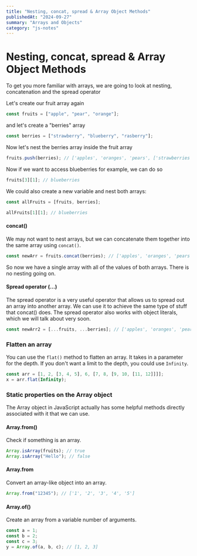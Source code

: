 ```yaml
---
title: "Nesting, concat, spread & Array Object Methods"
publishedAt: "2024-09-27"
summary: "Arrays and Objects"
category: "js-notes"
---
```


# Nesting, concat, spread & Array Object Methods

To get you more familiar with arrays, we are going to look at nesting, concatenation and the spread operator

Let's create our fruit array again

```javascript
const fruits = ["apple", "pear", "orange"];
```

and let's create a "berries" array

```javascript
const berries = ["strawberry", "blueberry", "rasberry"];
```

Now let's nest the berries array inside the fruit array

```javascript
fruits.push(berries); // ['apples', 'oranges', 'pears', ['strawberries', 'blueberries', 'raspberries']]
```

Now if we want to access blueberries for example, we can do so

```javascript
fruits[3][1]; // blueberries
```

We could also create a new variable and nest both arrays:

```JavaScript
const allFruits = [fruits, berries];
```

```javascript
allFruits[1][1]; // blueberries
```

#### concat()

We may not want to nest arrays, but we can concatenate them together into the same array using `concat()`.

```javascript
const newArr = fruits.concat(berries); // ['apples', 'oranges', 'pears', 'strawberries', 'blueberries', 'raspberries']
```

So now we have a single array with all of the values of both arrays. There is no nesting going on.

#### Spread operator (...)

The spread operator is a very useful operator that allows us to spread out an array into another array. We can use it to achieve the same type of stuff that concat() does. The spread operator also works with object literals, which we will talk about very soon.

```javascript
const newArr2 = [...fruits, ...berries]; // ['apples', 'oranges', 'pears', 'strawberries', 'blueberries', 'raspberries']
```

### Flatten an array

You can use the `flat()` method to flatten an array. It takes in a parameter for the depth. If you don't want a limit to the depth, you could use `Infinity`.

```js
const arr = [1, 2, [3, 4, 5], 6, [7, 8, [9, 10, [11, 12]]]];
x = arr.flat(Infinity);
```

### Static properties on the Array object

The Array object in JavaScript actually has some helpful methods directly associated with it that we can use.

#### Array.from()

Check if something is an array.

```js
Array.isArray(fruits); // true
Array.isArray("Hello"); // false
```

#### Array.from

Convert an array-like object into an array.

```js
Array.from("12345"); // ['1', '2', '3', '4', '5']
```

#### Array.of()

Create an array from a variable number of arguments.

```js
const a = 1;
const b = 2;
const c = 3;
y = Array.of(a, b, c); // [1, 2, 3]
```
